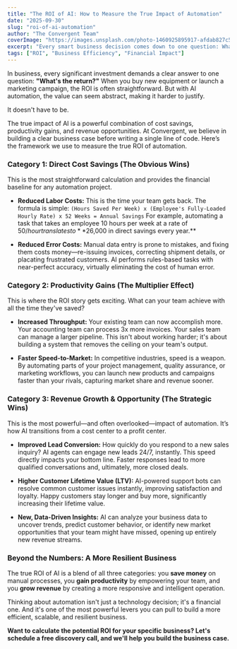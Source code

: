 ```yaml
---
title: "The ROI of AI: How to Measure the True Impact of Automation"
date: "2025-09-30"
slug: "roi-of-ai-automation"
author: "The Convergent Team"
coverImage: "https://images.unsplash.com/photo-1460925895917-afdab827c52f?q=80&w=1115&auto=format&fit=crop&ixlib=rb-4.1.0&ixid=M3wxMjA3fDB8MHxwaG90by1wYWdlfHx8fGVufDB8fHx8fA%3D%3D"
excerpt: "Every smart business decision comes down to one question: What's the return? We provide a clear framework for calculating the full financial impact of AI, from direct cost savings to strategic revenue growth."
tags: ["ROI", "Business Efficiency", "Financial Impact"]
---
```


In business, every significant investment demands a clear answer to one question: **"What's the return?"** When you buy new equipment or launch a marketing campaign, the ROI is often straightforward. But with AI automation, the value can seem abstract, making it harder to justify.

It doesn't have to be.

The true impact of AI is a powerful combination of cost savings, productivity gains, and revenue opportunities. At Convergent, we believe in building a clear business case before writing a single line of code. Here’s the framework we use to measure the true ROI of automation.

### Category 1: Direct Cost Savings (The Obvious Wins)

This is the most straightforward calculation and provides the financial baseline for any automation project.

- **Reduced Labor Costs:** This is the time your team gets back. The formula is simple:
  `(Hours Saved Per Week) x (Employee's Fully-Loaded Hourly Rate) x 52 Weeks = Annual Savings`
  For example, automating a task that takes an employee 10 hours per week at a rate of $50/hour translates to **$26,000 in direct savings every year.**

- **Reduced Error Costs:** Manual data entry is prone to mistakes, and fixing them costs money—re-issuing invoices, correcting shipment details, or placating frustrated customers. AI performs rules-based tasks with near-perfect accuracy, virtually eliminating the cost of human error.

### Category 2: Productivity Gains (The Multiplier Effect)

This is where the ROI story gets exciting. What can your team achieve with all the time they've saved?

- **Increased Throughput:** Your existing team can now accomplish more. Your accounting team can process 3x more invoices. Your sales team can manage a larger pipeline. This isn't about working harder; it's about building a system that removes the ceiling on your team's output.

- **Faster Speed-to-Market:** In competitive industries, speed is a weapon. By automating parts of your project management, quality assurance, or marketing workflows, you can launch new products and campaigns faster than your rivals, capturing market share and revenue sooner.

### Category 3: Revenue Growth & Opportunity (The Strategic Wins)

This is the most powerful—and often overlooked—impact of automation. It’s how AI transitions from a cost center to a profit center.

- **Improved Lead Conversion:** How quickly do you respond to a new sales inquiry? AI agents can engage new leads 24/7, instantly. This speed directly impacts your bottom line. Faster responses lead to more qualified conversations and, ultimately, more closed deals.

- **Higher Customer Lifetime Value (LTV):** AI-powered support bots can resolve common customer issues instantly, improving satisfaction and loyalty. Happy customers stay longer and buy more, significantly increasing their lifetime value.

- **New, Data-Driven Insights:** AI can analyze your business data to uncover trends, predict customer behavior, or identify new market opportunities that your team might have missed, opening up entirely new revenue streams.

### Beyond the Numbers: A More Resilient Business

The true ROI of AI is a blend of all three categories: you **save money** on manual processes, you **gain productivity** by empowering your team, and you **grow revenue** by creating a more responsive and intelligent operation.

Thinking about automation isn't just a technology decision; it's a financial one. And it's one of the most powerful levers you can pull to build a more efficient, scalable, and resilient business.

**Want to calculate the potential ROI for your specific business? Let's schedule a free discovery call, and we'll help you build the business case.**
